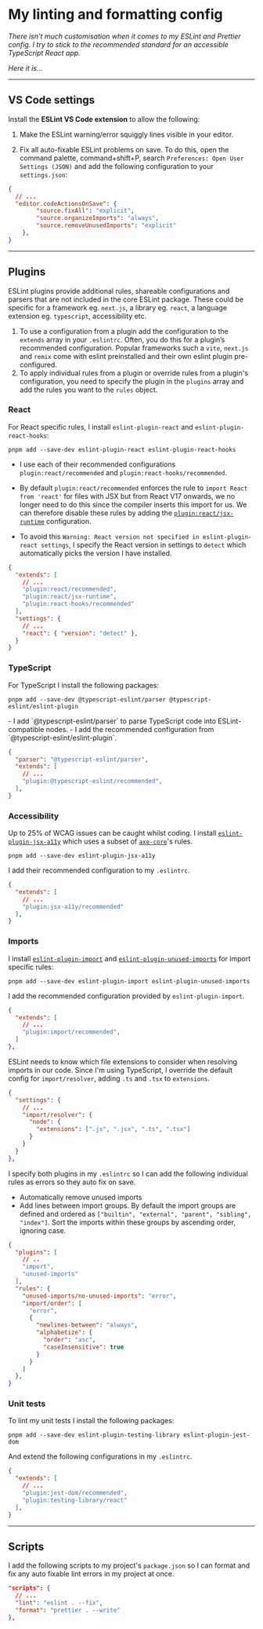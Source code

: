 
<Helmet>
  <title>My Linting & Formatting | Alizeh Khan</title>
</Helmet>

# My linting and formatting config

<Container>

_There isn't much customisation when it comes to my ESLint and Prettier config. I try to stick to the recommended standard for an accessible TypeScript React app._

_Here it is..._

---

## VS Code settings

Install the **ESLint VS Code extension** to allow the following:

1. Make the ESLint warning/error squiggly lines visible in your editor.

2. Fix all auto-fixable ESLint problems on save. To do this, open the command palette, <Key>command</Key>+<Key>shift</Key>+<Key>P</Key>, search `Preferences: Open User Settings (JSON)` and add the following configuration to your `settings.json`:

```json
{
  // ...
  "editor.codeActionsOnSave": {
		"source.fixAll": "explicit",
		"source.organizeImports": "always",
		"source.removeUnusedImports": "explicit"
	},
}
```

---

## Plugins

ESLint plugins provide additional rules, shareable configurations and parsers that are not included in the core ESLint package. These could be specific for a framework eg. `next.js`, a library eg. `react`, a language extension eg. `typescript`, accessibility etc.

1. To use a configuration from a plugin add the configuration to the `extends` array in your `.eslintrc`. Often, you do this for a plugin’s recommended configuration. Popular frameworks such a `vite`, `next.js` and `remix` come with eslint preinstalled and their own eslint plugin pre-configured.
2. To apply individual rules from a plugin or override rules from a plugin's configuration, you need to specify the plugin in the `plugins` array and add the rules you want to the `rules` object.

### React

For React specific rules, I install `eslint-plugin-react` and `eslint-plugin-react-hooks`:

```shell
pnpm add --save-dev eslint-plugin-react eslint-plugin-react-hooks
```

- I use each of their recommended configurations `plugin:react/recommended` and `plugin:react-hooks/recommended`.

- By default `plugin:react/recommended` enforces the rule to `import React from 'react'` for files with JSX but from React V17 onwards, we no longer need to do this since the compiler inserts this import for us. We can therefore disable these rules by adding the [`plugin:react/jsx-runtime`](https://github.com/jsx-eslint/eslint-plugin-react/blob/c8917b0885094b5e4cc2a6f613f7fb6f16fe932e/index.js#L163-L17) configuration.

- To avoid this `Warning: React version not specified in eslint-plugin-react settings`, I specify the React version in settings to `detect` which automatically picks the version I have installed.

```json
{
  "extends": [
    // ...
    "plugin:react/recommended",
    "plugin:react/jsx-runtime",
    "plugin:react-hooks/recommended"
  ],
  "settings": {
    // ...
    "react": { "version": "detect" },
  }
}
```

### TypeScript

For TypeScript I install the following packages:

```shell
pnpm add --save-dev @typescript-eslint/parser @typescript-eslint/eslint-plugin
```

<div className='my-4'>
- I add `@typescript-eslint/parser` to parse TypeScript code into ESLint-compatible nodes.
- I add the recommended configuration from `@typescript-eslint/eslint-plugin`.
</div>

```json
{
  "parser": "@typescript-eslint/parser",
  "extends": [
    // ...
    "plugin:@typescript-eslint/recommended",
  ],
}
```

### Accessibility

Up to 25% of WCAG issues can be caught whilst coding. I install [`eslint-plugin-jsx-a11y`](https://github.com/jsx-eslint/eslint-plugin-jsx-a11y) which uses a subset of [`axe-core`](https://github.com/dequelabs/axe-core)'s rules.

```shell
pnpm add --save-dev eslint-plugin-jsx-a11y
```

I add their recommended configuration to my `.eslintrc`.

```json
{
  "extends": [
    // ...
    "plugin:jsx-a11y/recommended"
  ],
}
```

### Imports

I install [`eslint-plugin-import`](https://github.com/import-js/eslint-plugin-import) and [`eslint-plugin-unused-imports`](https://github.com/sweepline/eslint-plugin-unused-imports) for import specific rules:

```shell
pnpm add --save-dev eslint-plugin-import eslint-plugin-unused-imports
```

I add the recommended configuration provided by `eslint-plugin-import`.

```json
{
  "extends": [
    // ...
    "plugin:import/recommended",
  ]
},
```

ESLint needs to know which file extensions to consider when resolving imports in our code. Since I'm using TypeScript, I override the default config for `import/resolver`, adding `.ts` and `.tsx` to `extensions`.

```json
{
  "settings": {
    // ...
    "import/resolver": {
      "node": {
        "extensions": [".js", ".jsx", ".ts", ".tsx"]
      }
    }
  }
},
```

I specify both plugins in my `.eslintrc` so I can add the following individual rules as errors so they auto fix on save.

- Automatically remove unused imports
- Add lines between import groups. By default the import groups are defined and ordered as `["builtin", "external", "parent", "sibling", "index"]`. Sort the imports within these groups by ascending order, ignoring case.

```json
{
  "plugins": [
    // ..
    "import",
    "unused-imports"
  ],
  "rules": {
    "unused-imports/no-unused-imports": "error",
    "import/order": [
      "error",
      {
        "newlines-between": "always",
        "alphabetize": {
          "order": "asc",
          "caseInsensitive": true
        }
      }
    ]
  },
}
```

### Unit tests

To lint my unit tests I install the following packages:

```shell
pnpm add --save-dev eslint-plugin-testing-library eslint-plugin-jest-dom
```

And extend the following configurations in my `.eslintrc`.

```json
{
  "extends": [
    // ...
    "plugin:jest-dom/recommended",
    "plugin:testing-library/react"
  ],
}
```

---

## Scripts

I add the following scripts to my project's `package.json` so I can format and fix any auto fixable lint errors in my project at once.

```json
"scripts": {
  // ...
  "lint": "eslint . --fix",
  "format": "prettier . --write"
},
```

</Container>
